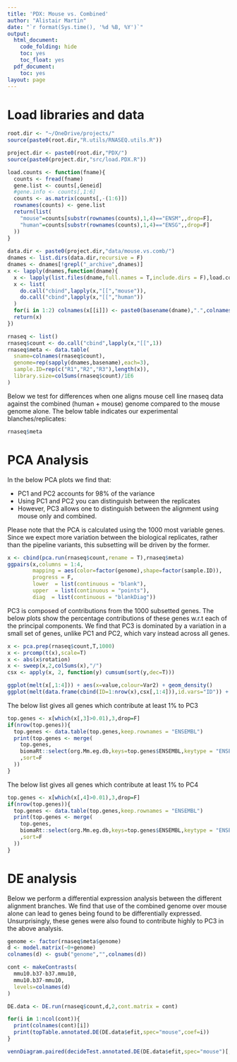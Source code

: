 ```yaml
---
title: 'PDX: Mouse vs. Combined'
author: "Alistair Martin"
date: "`r format(Sys.time(), '%d %B, %Y')`"
output:
  html_document:
    code_folding: hide
    toc: yes
    toc_float: yes
  pdf_document:
    toc: yes
layout: page
---
```


# Load libraries and data

```r
root.dir <- "~/OneDrive/projects/"
source(paste0(root.dir,"R.utils/RNASEQ.utils.R"))

project.dir <- paste0(root.dir,"PDX/")
source(paste0(project.dir,"src/load.PDX.R"))

load.counts <- function(fname){
  counts <- fread(fname)
  gene.list <- counts[,Geneid]
  #gene.info <- counts[,1:6]
  counts <- as.matrix(counts[,-(1:6)])
  rownames(counts) <- gene.list
  return(list(
    "mouse"=counts[substr(rownames(counts),1,4)=="ENSM",,drop=F],
    "human"=counts[substr(rownames(counts),1,4)=="ENSG",,drop=F]
  ))
}   
  
data.dir <- paste0(project.dir,"data/mouse.vs.comb/")
dnames <- list.dirs(data.dir,recursive = F)
dnames <- dnames[!grepl("_archive",dnames)]
x <- lapply(dnames,function(dname){
  x <- lapply(list.files(dname,full.names = T,include.dirs = F),load.counts)
  x <- list(
    do.call("cbind",lapply(x,"[[","mouse")),
    do.call("cbind",lapply(x,"[[","human"))
  )
  for(i in 1:2) colnames(x[[i]]) <- paste0(basename(dname),".",colnames(x[[i]]))
  return(x)
})

rnaseq <- list()
rnaseq$count <- do.call("cbind",lapply(x,"[[",1))
rnaseq$meta <- data.table(
  sname=colnames(rnaseq$count),
  genome=rep(sapply(dnames,basename),each=3),
  sample.ID=rep(c("R1","R2","R3"),length(x)),
  library.size=colSums(rnaseq$count)/1E6
)
```

Below we test for differences when one aligns mouse cell line rnaseq data against the combined (human + mouse) genome compared to the mouse genome alone. The below table indicates our experimental blanches/replicates:

```R
rnaseq$meta
```

# PCA Analysis

In the below PCA plots we find that:

* PC1 and PC2 accounts for 98% of the variance
* Using PC1 and PC2 you can distinguish between the replicates
* However, PC3 allows one to distinguish between the alignment using mouse only and combined.

Please note that the PCA is calculated using the 1000 most variable genes. Since we expect more variation between the biological replicates, rather than the pipeline variants, this subsetting will be driven by the former.

```R
x <- cbind(pca.run(rnaseq$count,rename = T),rnaseq$meta)
ggpairs(x,columns = 1:4,
        mapping = aes(color=factor(genome),shape=factor(sample.ID)),
        progress = F,
        lower  = list(continuous = "blank"),
        upper  = list(continuous = "points"),
        diag  = list(continuous = "blankDiag"))
```

PC3 is composed of contributions from the 1000 subsetted genes. The below plots show the percentage contributions of these genes w.r.t each of the principal components. We find that PC3 is dominated by a variation in a small set of genes, unlike PC1 and PC2, which vary instead across all genes.

```r
x <- pca.prep(rnaseq$count,T,1000)
x <- prcomp(t(x),scale=T)
x <- abs(x$rotation)
x <- sweep(x,2,colSums(x),"/")
csx <- apply(x, 2, function(y) cumsum(sort(y,dec=T)))

ggplot(melt(x[,1:4])) + aes(x=value,colour=Var2) + geom_density()
ggplot(melt(data.frame(cbind(ID=1:nrow(x),csx[,1:4])),id.vars="ID")) + aes(x=ID,y=value,color=variable) + geom_line()
```

The below list gives all genes which contribute at least 1% to PC3

```r
top.genes <- x[which(x[,3]>0.01),3,drop=F]
if(nrow(top.genes)){
  top.genes <- data.table(top.genes,keep.rownames = "ENSEMBL")
  print(top.genes <- merge(
    top.genes,
    biomaRt::select(org.Mm.eg.db,keys=top.genes$ENSEMBL,keytype = "ENSEMBL",columns = c("ENSEMBL","ENTREZID","SYMBOL"))
    ,sort=F
  ))
}
```

The below list gives all genes which contribute at least 1% to PC4

```r
top.genes <- x[which(x[,4]>0.01),3,drop=F]
if(nrow(top.genes)){
  top.genes <- data.table(top.genes,keep.rownames = "ENSEMBL")
  print(top.genes <- merge(
    top.genes,
    biomaRt::select(org.Mm.eg.db,keys=top.genes$ENSEMBL,keytype = "ENSEMBL",columns = c("ENSEMBL","ENTREZID","SYMBOL"))
    ,sort=F
  ))
}
```

# DE analysis

Below we perform a differential expression analysis between the different alignment branches. We find that use of the combined genome over mouse alone can lead to genes being found to be differentially expressed. Unsurprisingly, these genes were also found to contribute highly to PC3 in the above analysis.

```r
genome <- factor(rnaseq$meta$genome)
d <- model.matrix(~0+genome)
colnames(d) <- gsub("genome","",colnames(d))

cont <- makeContrasts(
  mmu10.b37-b37.mmu10,
  mmu10.b37-mmu10,
  levels=colnames(d)
) 

DE.data <- DE.run(rnaseq$count,d,2,cont.matrix = cont)

for(i in 1:ncol(cont)){
  print(colnames(cont)[i])
  print(topTable.annotated.DE(DE.data$efit,spec="mouse",coef=i))
}

vennDiagram.paired(decideTest.annotated.DE(DE.data$efit,spec="mouse")[,2:(ncol(cont)+1)])
```